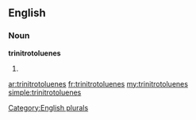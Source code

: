 ==English==

===Noun===
'''trinitrotoluenes'''

# {{plural of|[[trinitrotoluene]]}}

[[Category:English plurals]]

[[ar:trinitrotoluenes]]
[[fr:trinitrotoluenes]]
[[my:trinitrotoluenes]]
[[simple:trinitrotoluenes]]